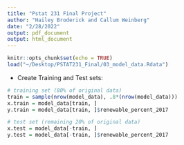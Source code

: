 ```yaml
---
title: "Pstat 231 Final Project"
author: "Hailey Broderick and Callum Weinberg"
date: "2/28/2022"
output: pdf_document
output: html_document
---
```


```r
knitr::opts_chunk$set(echo = TRUE)
load("~/Desktop/PSTAT231_Final/03_model_data.Rdata")
```



* Create Training and Test sets:
```r
# training set (80% of original data)
train = sample(nrow(model_data), .8*(nrow(model_data)))
x.train = model_data[train, ]
y.train = model_data[train, ]$renewable_percent_2017

# test set (remaining 20% of original data)
x.test = model_data[-train, ]
y.test = model_data[-train, ]$renewable_percent_2017
```

